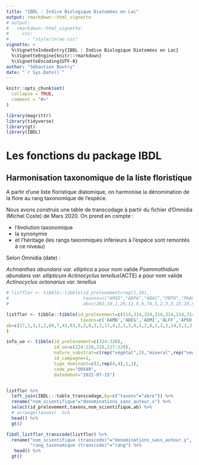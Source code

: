 ```yaml
---
title: "IBDL : Indice Biologique Diatomées en Lac"
output: rmarkdown::html_vignette
# output: 
#   rmarkdown::html_vignette:
#     css:
#       - "style/inrae.css"
vignette: >
  %\VignetteIndexEntry{IBDL : Indice Biologique Diatomées en Lac}
  %\VignetteEngine{knitr::rmarkdown}
  %\VignetteEncoding{UTF-8}
author: "Sébastien Boutry"
date: "`r Sys.Date()`"
---
```


```r
knitr::opts_chunk$set(
  collapse = TRUE,
  comment = "#>"
)
```

```r
library(magrittr)
library(tidyverse)
library(gt)
library(IBDL)
```

# Les fonctions du package IBDL

## Harmonisation taxonomique de la liste floristique

A partir d'une liste floristique diatomique, on harmonise la dénomination de la flore au rang taxonomique de l'espèce.

Nous avons construis une table de transcodage à partir du fichier d'Omnidia (Michel Coste) de Mars 2020.
On prend en compte :

- l'évolution taxonomique 
- la synonymie
- et l'héritage (les rangs taxonmiques inférieurs à l'espèce sont remontés à ce niveau)

Selon Omnidia (date) :

*Achnanthes abundans var. elliptica* a pour nom valide *Psammothidium abundans var. ellipticum*
*Actinocyclus tenellus*(ACTE) a pour nom valide *Actinocyclus octonarius var. tenellus*



```r
# listflor <- tibble::tibble(id_prelevement=rep(1,16),
#                            taxons=c("AMID","ADPA","ABAS","PBTH","PHAO","PSDG","NXDS","GLAT","DSTE","RABB","COCE","ENCM","PSBR","PLTD","ADEU","AUPU"),
#                            ab=c(202,20,2,26,12,5,6,74,5,2,3,3,15,10,5,20))

listflor <- tibble::tibble(id_prelevement=c(314,314,314,314,314,314,314,314,314,314,314,314,314,314,314,314,314,314,314,314,314,314,314,314,314,314,314,314,314,314,314,315,315,315,315,315,315,315,315,315,315,315,315,315,315,315,315,315,315,315,315,315,315,316,316,316,316,316,316,316,316,316,316,316,316,316,316,316,316,316,316,316,316,316,316,316,316,316,316,316,316,316,316,316,316,316,317,317,317,317,317,317,317,317,317,317,317,317,317,317,317,317,317,317,317,317,317,317,317,317,317,317,317,317,317,317,317,317,317,317,317,317,317,317,317,317,317,317,317,317,317,318,318,318,318,318,318,318,318,318,318,318,318,318,318,318,318,318,318,318,318,318,318,318,318,318,318,318,318,318,318,318,318,318,318,318,318,318,319,319,319,319,319,319,319,319,319,319,319,319,319,319,319,319,319,319,319,319,319,319,319,319,319,319,319,319,319,319,319,320,320,320,320,320,320,320,320,320,320,320,320,320,320,320,320,320,320,320,320,320,320,320,320,320,320),
                            taxons=c('AAMB','ADEG','ADMI','ALFF','APED','AUAJ','AUGR','AUPU','CMED','CMEN','DPST','ENMI','ESLE','EUNO','FCVA','FPEC','GANG','GAUR','GMIN','GPAR','NACI','NADA','NCPL','NCTE','NIGR','NPAL','NPML','NSUA','RABB','SPUP','STRU','AAMB','ADCS','ADMI','AMUZ','AUAJ','AUGR','CMED','ENMI','EOMI','FRAG','GBOB','GPAR','NAGN','NCPL','NCRY','NDIS','NFIL','NIGR','NPAL','NPML','NSIA','STRU','AAMB','ADEG','ADMI','ALFF','AMUZ','AUAJ','AUPU','CMED','CMEN','ENMI','EOMI','ESBM','ESLE','FPEC','GAUR','GBOB','GMIN','GPAR','MPMI','NACI','NCRY','NCTE','NIGR','NIVA','NPAL','NPML','NSIA','NSUA','NVEN','SBRV','SPUP','SSEM','STRU','AAMB','ACOP','ADEU','ADRI','ALFF','APED','AUAJ','AUGR','AUPU','CEUG','CMED','ENMI','ENNG','EOMI','ESBM','FCVA','FPEC','FPIN','GBOB','GMIN','GPAR','GPRI','KOBG','MPMI','MVAR','NAGN','NAMP','NANT','NCPL','NCRY','NCTE','NDIS','NGRE','NIGR','NINC','NPAL','NPML','NRCH','NSTS','NTPT','PLFR','PTDE','RSIN','SSVE','STRU','AAMB','ADMI','AMUZ','AUAJ','AUGR','AUPU','CCOS','CMED','CMEN','DPST','DSTE','ENMI','EOMI','ESLE','ESUM','FCVA','FDEL','FPEC','FRAG','GBOB','GMIN','GOMP','GPAR','GPRI','MVAR','NACI','NCPL','NIGR','NPAD','NPAL','NPML','NSIA','NSUA','PLHU','SEXG','SSLE','STRU','AAMB','ADEU','ADMI','AMUZ','AUAJ','AUGR','AUPU','CDUB','CMED','ENMI','ESLE','EUNO','FCVA','FPIN','FPRU','FRAG','GMIN','GOMP','GPAR','NACI','NCPL','NIGR','NINT','NPAD','NPAL','NPML','NSUA','PINU','SPUP','SSLE','STRU','AAMB','ADMI','AUAJ','AUPU','CMED','CMEN','EMIN','ENMI','ESLE','EUNO','FRUM','GAUR','GBOB','GMIN','GOMP','GPAR','MVAR','NACI','NCRY','NIGR','NPAD','NPAL','NPML','NSUA','SPUP','STRU'),
ab=c(17,1,3,1,2,69,7,42,62,6,2,8,2,2,17,4,2,1,2,6,1,2,6,1,2,2,14,5,1,2,110,2,1,9,2,17,2,8,25,4,286,4,2,2,2,2,1,1,1,12,7,1,11,1,3,11,6,5,52,2,16,5,8,132,1,28,6,2,11,2,1,15,11,13,4,1,3,2,13,4,6,2,1,4,6,25,3,2,2,1,4,12,22,1,6,4,13,59,2,5,18,4,19,4,23,13,12,3,4,6,5,1,2,2,2,4,2,1,1,1,29,26,2,2,47,1,2,2,6,1,19,3,7,1,31,1,10,2,8,7,5,2,16,1,38,1,4,2,15,64,4,10,29,7,3,1,41,6,19,1,51,2,5,6,2,1,1,1,5,1,2,3,48,1,13,1,12,15,41,3,3,1,6,8,4,60,23,18,2,3,1,11,81,2,9,2,2,1,19,5,1,22,15,11,1,8,9,25,5,2,4,6,2,179,46,1,15,3,1,1,24,2,4,2,14)
) 

info_uo <- tibble(id_prelevement=c(314:320),
                  id_uo=c(224:226,226,227:229),
                  nature_substrat=c(rep("végétal",2),"mineral",rep("végétal",4)),
                  id_campagne=1,
                  type_dominant=c(2,rep(4,4),1,1),
                  code_pe="ORX40",
                  datedebut="2021-07-15")


listflor %>% 
  left_join(IBDL:::table_transcodage,by=c("taxons"="abre")) %>% 
  rename("nom_scientifique"="denominations_sans_auteur.x") %>% 
  select(id_prelevement,taxons,nom_scientifique,ab) %>% 
  # arrange(taxons)  %>% 
  head() %>% 
  gt()

fibdl_listflor_transcode(listflor) %>% 
  rename("nom_scientifique (transcode)"="denominations_sans_auteur.y",
         "rang_taxonomique (transcode)"="rang") %>% 
   head() %>% 
  gt()
```



```r

```

